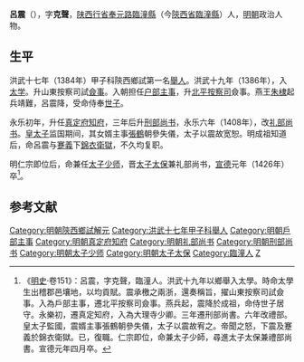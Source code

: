 '''呂震'''（{{bd|1365年||1426年|catIdx=L}}），字'''克聲'''，[[陕西行省|陕西行省]][[奉元路|奉元路]][[臨潼縣|臨潼縣]]（今[[陝西省|陝西省]][[臨潼縣|臨潼縣]]）人，[[明朝|明朝]]政治人物。

==生平==
洪武十七年（1384年）甲子科陝西鄉試第一名[[舉人|舉人]]。洪武十九年（1386年），入[[太学|太学]]。升山東按察司試[[僉事|僉事]]。入朝担任[[户部|户部]][[主事|主事]]，升[[北平按察司|北平按察司]]僉事。燕王[[朱棣|朱棣]]起兵靖難，呂震降，受命侍奉[[朱高熾|世子]]。

永乐初年，升任[[真定府|真定府]][[知府|知府]]，三年后升[[刑部尚书|刑部尚书]]，永乐六年（1408年），改[[礼部尚书|礼部尚书]]。[[朱高熾|皇太子]]监国期间，其女婿主事[[張鶴|張鶴]]朝參失儀，太子以震故宽恕。明成祖知道后，命呂震与[[蹇義|蹇義]]下[[錦衣衛獄|錦衣衛獄]]，不久均复职。

明仁宗即位后，命兼任[[太子少师|太子少师]]，晋[[太子太保|太子太保]]兼礼部尚书，[[宣德|宣德]]元年（1426年）卒<ref>《[[明史|明史]]·卷151》：呂震，字克聲，臨潼人。洪武十九年以鄉舉入太學。時命太學生出稽郡邑壤地，以均貢賦。震承檄之兩浙，還奏稱旨，擢山東按察司試僉事。入為戶部主事，遷北平按察司僉事。燕兵起，震降於成祖，命侍世子居守。永樂初，遷真定知府，入為大理寺少卿。三年遷刑部尚書。六年改禮部。皇太子監國，震婿主事張鶴朝參失儀，太子以震故宥之。帝聞之怒，下震及蹇義於錦衣衛獄。已，復職。仁宗即位，命兼太子少師，尋進太子太保兼禮部尚書。宣德元年四月卒。</ref>。

==参考文献==
{{wikisource|明史/卷151}}
{{reflist|2}}

{{明朝官员小作品}}
{{DEFAULTSORT:Lv呂}}
[[Category:明朝陝西鄉試解元|Category:明朝陝西鄉試解元]]
[[Category:洪武十七年甲子科舉人|Category:洪武十七年甲子科舉人]]
[[Category:明朝戶部主事|Category:明朝戶部主事]]
[[Category:明朝真定府知府|Category:明朝真定府知府]]
[[Category:明朝礼部尚书|Category:明朝礼部尚书]]
[[Category:明朝刑部尚书|Category:明朝刑部尚书]]
[[Category:明朝太子少师|Category:明朝太子少师]]
[[Category:明朝太子太保|Category:明朝太子太保]]
[[Category:臨潼人|Category:臨潼人]]
[[Category:吕姓|Z]]